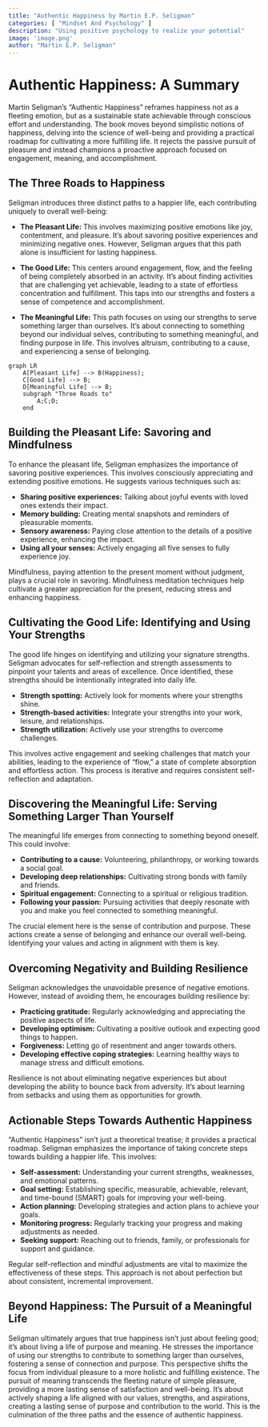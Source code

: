 ```yaml
---
title: "Authentic Happiness by Martin E.P. Seligman"
categories: [ "Mindset And Psychology" ]
description: "Using positive psychology to realize your potential"
image: 'image.png'
author: "Martin E.P. Seligman"
---
```

# Authentic Happiness: A Summary

Martin Seligman's "Authentic Happiness" reframes happiness not as a fleeting emotion, but as a sustainable state achievable through conscious effort and understanding.  The book moves beyond simplistic notions of happiness, delving into the science of well-being and providing a practical roadmap for cultivating a more fulfilling life.  It rejects the passive pursuit of pleasure and instead champions a proactive approach focused on engagement, meaning, and accomplishment.

## The Three Roads to Happiness

Seligman introduces three distinct paths to a happier life, each contributing uniquely to overall well-being:

* **The Pleasant Life:** This involves maximizing positive emotions like joy, contentment, and pleasure.  It's about savoring positive experiences and minimizing negative ones.  However, Seligman argues that this path alone is insufficient for lasting happiness.

* **The Good Life:** This centers around engagement, flow, and the feeling of being completely absorbed in an activity.  It's about finding activities that are challenging yet achievable, leading to a state of effortless concentration and fulfillment. This taps into our strengths and fosters a sense of competence and accomplishment.

* **The Meaningful Life:** This path focuses on using our strengths to serve something larger than ourselves. It's about connecting to something beyond our individual selves, contributing to something meaningful, and finding purpose in life. This involves altruism, contributing to a cause, and experiencing a sense of belonging.


```mermaid
graph LR
    A[Pleasant Life] --> B(Happiness);
    C[Good Life] --> B;
    D[Meaningful Life] --> B;
    subgraph "Three Roads to"
        A;C;D;
    end
```

##  Building the Pleasant Life: Savoring and Mindfulness

To enhance the pleasant life, Seligman emphasizes the importance of savoring positive experiences. This involves consciously appreciating and extending positive emotions.  He suggests various techniques such as:

* **Sharing positive experiences:**  Talking about joyful events with loved ones extends their impact.
* **Memory building:**  Creating mental snapshots and reminders of pleasurable moments.
* **Sensory awareness:**  Paying close attention to the details of a positive experience, enhancing the impact.
* **Using all your senses:** Actively engaging all five senses to fully experience joy.


Mindfulness, paying attention to the present moment without judgment, plays a crucial role in savoring.  Mindfulness meditation techniques help cultivate a greater appreciation for the present, reducing stress and enhancing happiness.

## Cultivating the Good Life: Identifying and Using Your Strengths

The good life hinges on identifying and utilizing your signature strengths.  Seligman advocates for self-reflection and strength assessments to pinpoint your talents and areas of excellence.  Once identified, these strengths should be intentionally integrated into daily life.

* **Strength spotting:** Actively look for moments where your strengths shine.
* **Strength-based activities:**  Integrate your strengths into your work, leisure, and relationships.
* **Strength utilization:**  Actively use your strengths to overcome challenges.

This involves active engagement and seeking challenges that match your abilities, leading to the experience of "flow," a state of complete absorption and effortless action. This process is iterative and requires consistent self-reflection and adaptation.

## Discovering the Meaningful Life: Serving Something Larger Than Yourself

The meaningful life emerges from connecting to something beyond oneself.  This could involve:

* **Contributing to a cause:** Volunteering, philanthropy, or working towards a social goal.
* **Developing deep relationships:** Cultivating strong bonds with family and friends.
* **Spiritual engagement:**  Connecting to a spiritual or religious tradition.
* **Following your passion:** Pursuing activities that deeply resonate with you and make you feel connected to something meaningful.

The crucial element here is the sense of contribution and purpose.  These actions create a sense of belonging and enhance our overall well-being.  Identifying your values and acting in alignment with them is key.


## Overcoming Negativity and Building Resilience

Seligman acknowledges the unavoidable presence of negative emotions.  However, instead of avoiding them, he encourages building resilience by:

* **Practicing gratitude:** Regularly acknowledging and appreciating the positive aspects of life.
* **Developing optimism:**  Cultivating a positive outlook and expecting good things to happen.
* **Forgiveness:** Letting go of resentment and anger towards others.
* **Developing effective coping strategies:**  Learning healthy ways to manage stress and difficult emotions.


Resilience is not about eliminating negative experiences but about developing the ability to bounce back from adversity. It's about learning from setbacks and using them as opportunities for growth.

##  Actionable Steps Towards Authentic Happiness

"Authentic Happiness" isn't just a theoretical treatise; it provides a practical roadmap.  Seligman emphasizes the importance of taking concrete steps towards building a happier life. This involves:

* **Self-assessment:**  Understanding your current strengths, weaknesses, and emotional patterns.
* **Goal setting:**  Establishing specific, measurable, achievable, relevant, and time-bound (SMART) goals for improving your well-being.
* **Action planning:**  Developing strategies and action plans to achieve your goals.
* **Monitoring progress:**  Regularly tracking your progress and making adjustments as needed.
* **Seeking support:**  Reaching out to friends, family, or professionals for support and guidance.

Regular self-reflection and mindful adjustments are vital to maximize the effectiveness of these steps. This approach is not about perfection but about consistent, incremental improvement.

## Beyond Happiness: The Pursuit of a Meaningful Life

Seligman ultimately argues that true happiness isn't just about feeling good; it's about living a life of purpose and meaning.  He stresses the importance of using our strengths to contribute to something larger than ourselves, fostering a sense of connection and purpose.  This perspective shifts the focus from individual pleasure to a more holistic and fulfilling existence.  The pursuit of meaning transcends the fleeting nature of simple pleasure, providing a more lasting sense of satisfaction and well-being.  It's about actively shaping a life aligned with our values, strengths, and aspirations, creating a lasting sense of purpose and contribution to the world. This is the culmination of the three paths and the essence of authentic happiness.

